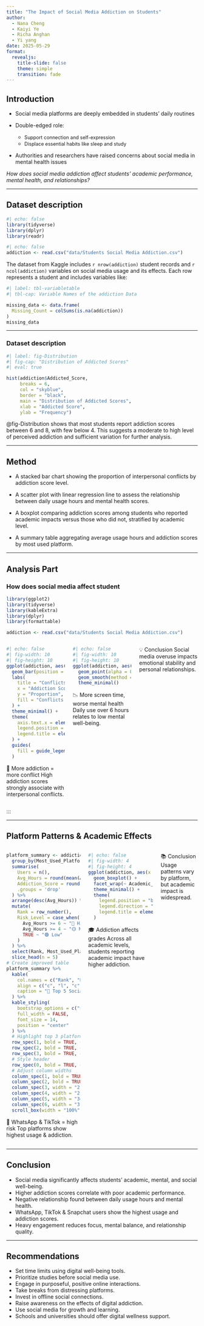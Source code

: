 ```yaml
---
title: "The Impact of Social Media Addiction on Students"
author:
  - Nana Cheng
  - Kaiyi Ye
  - Richa Anghan
  - Yi yang
date: 2025-05-29
format:
  revealjs:
    title-slide: false
    theme: simple
    transition: fade
---
```


## Introduction

-   Social media platforms are deeply embedded in students’ daily routines

-   Double-edged role:

    -   [Support connection and self-expression]{style="font-size: 0.9em;"}
    -   [Displace essential habits like sleep and study]{style="font-size: 0.9em;"}

-   Authorities and researchers have raised concerns about social media in mental health issues

::: fragment
*How does social media addiction affect students’ academic performance, mental health, and relationships?*
:::

------------------------------------------------------------------------

## Dataset description

```r
#| echo: false
library(tidyverse)
library(dplyr)
library(readr)
```

```r
#| echo: false
addiction <- read.csv("data/Students Social Media Addiction.csv")
```

The dataset from Kaggle includes `r nrow(addiction)` student records and `r ncol(addiction)` variables on social media usage and its effects. Each row represents a student and includes variables like:

```r
#| label: tbl-variabletable
#| tbl-cap: Variable Names of the addiction Data

missing_data <- data.frame(
  Missing_Count = colSums(is.na(addiction))
)
missing_data
```

------------------------------------------------------------------------

### Dataset description

```r
#| label: fig-Distribution
#| fig-cap: "Distribution of Addicted Scores"
#| eval: true

hist(addiction$Addicted_Score,
     breaks = 6,
     col = "skyblue",
     border = "black",
     main = "Distribution of Addicted Scores",
     xlab = "Addicted Score",
     ylab = "Frequency")
```

::: fragment
@fig-Distribution shows that most students report addiction scores between 6 and 8, with few below 4. This suggests a moderate to high level of perceived addiction and sufficient variation for further analysis.
:::

------------------------------------------------------------------------

## Method

-   A stacked bar chart showing the proportion of interpersonal conflicts by addiction score level.

-   A scatter plot with linear regression line to assess the relationship between daily usage hours and mental health scores.

-   A boxplot comparing addiction scores among students who reported academic impacts versus those who did not, stratified by academic level.

-   A summary table aggregating average usage hours and addiction scores by most used platform.

------------------------------------------------------------------------

## Analysis Part

### How does social media affect student

```r
library(ggplot2)
library(tidyverse)
library(kableExtra)
library(dplyr)
library(formattable)


```

```r
addiction <- read.csv("data/Students Social Media Addiction.csv")
```

:::::::: columns
:::: {.column width="33%"}
```r
#| echo: false
#| fig-width: 10
#| fig-height: 10
ggplot(addiction, aes(x = factor(Addicted_Score), fill = factor(Conflicts_Over_Social_Media))) +
  geom_bar(position = "fill") +
  labs(
    title = "Conflicts vs Addiction",
    x = "Addiction Score",
    y = "Proportion",
    fill = "Conflicts Over Social Media"
  ) +
  theme_minimal() +
  theme(
    axis.text.x = element_text(angle = 45, hjust = 1),
    legend.position = "bottom",              
    legend.title = element_text(hjust = 0.5) 
  ) +
  guides(
    fill = guide_legend(title.position = "top", title.hjust = 0.5)  
  )

```

::: fragment
🧱 More addiction = more conflict High addiction scores strongly associate with interpersonal conflicts.
:::
::::

:::: {.column width="33%"}
```r

#| echo: false
#| fig-width: 10
#| fig-height: 10
ggplot(addiction, aes(x = Avg_Daily_Usage_Hours, y = Mental_Health_Score)) +
  geom_point(alpha = 0.6) +
  geom_smooth(method = "lm", se = FALSE) +
  theme_minimal()
```

::: fragment
📉 More screen time, worse mental health Daily use over 6 hours relates to low mental well-being.
:::
::::

::: {.column .fragment width="33%"}
💡 Conclusion Social media overuse impacts emotional stability and personal relationships.
:::
::::::::

:::

------------------------------------------------------------------------

## Platform Patterns & Academic Effects

:::::::: columns
:::: {.column width="40%"}
```r
platform_summary <- addiction %>%
  group_by(Most_Used_Platform) %>%
  summarise(
    Users = n(),
    Avg_Hours = round(mean(Avg_Daily_Usage_Hours, na.rm = TRUE), 1),
    Addiction_Score = round(mean(Addicted_Score, na.rm = TRUE), 1),
    .groups = 'drop'
  ) %>%
  arrange(desc(Avg_Hours)) %>%
  mutate(
    Rank = row_number(),
    Risk_Level = case_when(
      Avg_Hours >= 6 ~ "🔴 High",
      Avg_Hours >= 4 ~ "🟡 Medium", 
      TRUE ~ "🟢 Low"
    )
  ) %>%
  select(Rank, Most_Used_Platform, Users, Avg_Hours, Addiction_Score, Risk_Level) %>%
  slice_head(n = 5)
# Create improved table
platform_summary %>%
  kable(
    col.names = c("Rank", "Platform", "Users", "Daily Hours", "Addiction Score", "Risk Level"),
    align = c("c", "l", "c", "c", "c", "c"),
    caption = "📱 Top 5 Social Media Platforms by Daily Usage"
  ) %>%
  kable_styling(
    bootstrap_options = c("striped", "hover", "condensed", "responsive"),
    full_width = FALSE,
    font_size = 14,
    position = "center"
  ) %>%
  # Highlight top 3 platforms
  row_spec(1, bold = TRUE, color = "white", background = "#e74c3c") %>%
  row_spec(2, bold = TRUE, color = "white", background = "#f39c12") %>%
  row_spec(3, bold = TRUE, color = "white", background = "#f1c40f") %>%
  # Style header
  row_spec(0, bold = TRUE, color = "white", background = "#34495e", font_size = 16) %>%
  # Adjust column widths
  column_spec(1, bold = TRUE, width = "1.5cm") %>%
  column_spec(2, bold = TRUE, width = "4.5cm") %>%
  column_spec(3, width = "2.5cm") %>%
  column_spec(4, width = "2.5cm") %>%
  column_spec(5, width = "3cm") %>%
  column_spec(6, width = "3.5cm") %>% 
  scroll_box(width = "100%")


```

::: fragment
📱 WhatsApp & TikTok = high risk Top platforms show highest usage & addiction.
:::
::::

:::: {.column width="35%"}
```r
#| echo: false
#| fig-width: 4
#| fig-height: 4
ggplot(addiction, aes(x = Affects_Academic_Performance, y = Addicted_Score, fill = Affects_Academic_Performance)) +
  geom_boxplot() +
  facet_wrap(~ Academic_Level) +
  theme_minimal() +
  theme(
    legend.position = "bottom",        
    legend.direction = "horizontal",  
    legend.title = element_blank()    
  )

```

::: fragment
🎓 Addiction affects grades Across all academic levels, students reporting academic impact have higher addiction.
:::
::::

::: {.column .fragment width="20%"}
📚 Conclusion Usage patterns vary by platform, but academic impact is widespread.
:::
::::::::

------------------------------------------------------------------------

## Conclusion

-   Social media significantly affects students' academic, mental, and social well-being.
-   Higher addiction scores correlate with poor academic performance.
-   Negative relationship found between daily usage hours and mental health.
-   WhatsApp, TikTok & Snapchat users show the highest usage and addiction scores.
-   Heavy engagement reduces focus, mental balance, and relationship quality.

-------------------------------------------------------------------------

## Recommendations

-  Set time limits using digital well-being tools.
-  Prioritize studies before social media use.
-  Engage in purposeful, positive online interactions.
-  Take breaks from distressing platforms.
-  Invest in offline social connections.
-  Raise awareness on the effects of digital addiction.
-  Use social media for growth and learning.
-  Schools and universities should offer digital wellness support.


